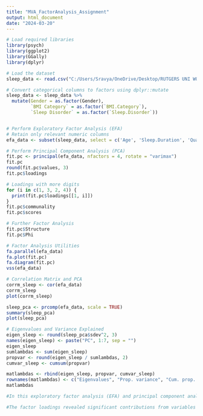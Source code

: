 ---
title: "MVA_FactorAnalysis_Assignment"
output: html_document
date: "2024-03-20"
---


```{r}
# Load required libraries
library(psych)
library(ggplot2)
library(GGally)
library(dplyr)

# Load the dataset
sleep_data <- read.csv("C:/Users/Sravya/OneDrive/Desktop/RUTGERS UNI WORK (ALL)/MULLTIVARIATE ANALYSIS/HW1/Sleep_health_and_lifestyle_dataset.csv")

# Convert categorical columns to factors using dplyr::mutate
sleep_data <- sleep_data %>%
  mutate(Gender = as.factor(Gender),
         `BMI Category` = as.factor(`BMI.Category`),
         `Sleep Disorder` = as.factor(`Sleep.Disorder`))


# Perform Exploratory Factor Analysis (EFA)
# Retain only relevant numeric columns
efa_data <- subset(sleep_data, select = c('Age', 'Sleep.Duration', 'Quality.of.Sleep', 'Physical.Activity.Level', 'Stress.Level', 'Heart.Rate', 'Daily.Steps'))

# Perform Principal Component Analysis (PCA)
fit.pc <- principal(efa_data, nfactors = 4, rotate = "varimax")
fit.pc
round(fit.pc$values, 3)
fit.pc$loadings

# Loadings with more digits
for (i in c(1, 3, 2, 4)) {
  print(fit.pc$loadings[[1, i]])
}
fit.pc$communality
fit.pc$scores

# Further Factor Analysis
fit.pc$Structure
fit.pc$Phi

# Factor Analysis Utilities
fa.parallel(efa_data)
fa.plot(fit.pc)
fa.diagram(fit.pc)
vss(efa_data)

# Correlation Matrix and PCA
corrm_sleep <- cor(efa_data)
corrm_sleep
plot(corrm_sleep)

sleep_pca <- prcomp(efa_data, scale = TRUE)
summary(sleep_pca)
plot(sleep_pca)

# Eigenvalues and Variance Explained
eigen_sleep <- round(sleep_pca$sdev^2, 3)
names(eigen_sleep) <- paste("PC", 1:7, sep = "")
eigen_sleep
sumlambdas <- sum(eigen_sleep)
propvar <- round(eigen_sleep / sumlambdas, 2)
cumvar_sleep <- cumsum(propvar)

matlambdas <- rbind(eigen_sleep, propvar, cumvar_sleep)
rownames(matlambdas) <- c("Eigenvalues", "Prop. variance", "Cum. prop. variance")
matlambdas
```
```{r}

#In this exploratory factor analysis (EFA) and principal component analysis (PCA) of the Sleep Health dataset, we aimed to uncover the underlying structure and relationships among sleep and lifestyle variables. We first converted relevant categorical columns (e.g., Gender, BMI Category, and Sleep Disorder) to factors, then conducted EFA on numerical variables like Age, Sleep Duration, and Physical Activity Level. Four factors were identified using the principal function, which were rotated using varimax for better interpretability. 

#The factor loadings revealed significant contributions from variables like Age, Sleep Duration, and Stress Level. Additionally, PCA was performed to confirm the factor structure and visualize variance explained via scree plots. The parallel analysis and cumulative variance provided insights into the optimal number of factors/components to retain. Overall, this analysis highlighted important predictors and relationships in sleep health, paving the way for a deeper understanding of how lifestyle factors impact sleep quality.
```

